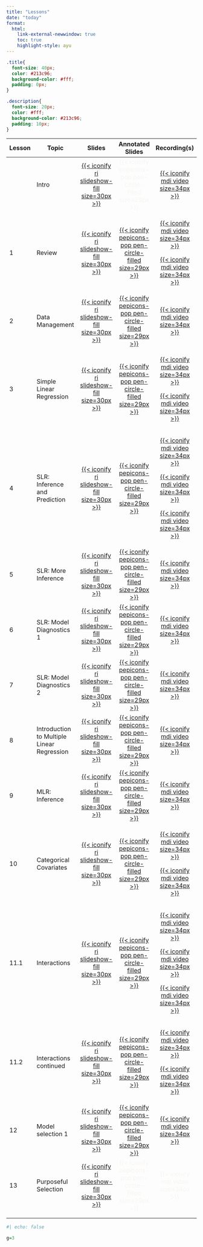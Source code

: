 ```yaml
---
title: "Lessons"
date: "today"
format: 
  html:
    link-external-newwindow: true
    toc: true
    highlight-style: ayu
---
```


```css
.title{
  font-size: 40px;
  color: #213c96;
  background-color: #fff;
  padding: 0px;
}

.description{
  font-size: 20px;
  color: #fff;
  background-color: #213c96;
  padding: 10px;
}
```

+---------+--------------------------------------------+--------------------------------------------------------------------------------------------------------------+---------------------------------------------------------------------------------------------------------------------------------------------------------------------------+-------------------------------------------------------------------------------------------------------------------------------------------------------------------------------------------------------------------------------------------------------------------------------------------------------------------------------------------------------------------------------------------+
| Lesson  | Topic                                      | Slides                                                                                                       | Annotated Slides                                                                                                                                                          | Recording(s)                                                                                                                                                                                                                                                                                                                                                                              |
+=========+============================================+:============================================================================================================:+:=========================================================================================================================================================================:+:=========================================================================================================================================================================================================================================================================================================================================================================================:+
|         | Intro                                      | [[{{< iconify ri slideshow-fill size=30px >}}](../slides/00_Intro.qmd)]{style="color:#f8f5f0;"}              | [{{< iconify pepicons-pop pen-circle-filled size=29px >}}]{style="color:#f8f5f0;"}                                                                                        | [[{{< iconify mdi video size=34px >}}](https://ohsuitg-my.sharepoint.com/personal/wakim_ohsu_edu/_layouts/15/stream.aspx?id=%2Fpersonal%2Fwakim%5Fohsu%5Fedu%2FDocuments%2FTeaching%2FClasses%2FW2024%5FBSTA%5F512%5F612%2FStudent%5Ffiles%2FRecordings%2F00%5FIntro%2Emp4&referrer=StreamWebApp%2EWeb&referrerScenario=AddressBarCopied%2Eview)]{style="color:#f8f5f0;"}                 |
+---------+--------------------------------------------+--------------------------------------------------------------------------------------------------------------+---------------------------------------------------------------------------------------------------------------------------------------------------------------------------+-------------------------------------------------------------------------------------------------------------------------------------------------------------------------------------------------------------------------------------------------------------------------------------------------------------------------------------------------------------------------------------------+
| 1       | Review                                     | [[{{< iconify ri slideshow-fill size=30px >}}](/slides/01_Review.qmd)]{style="color:#f8f5f0;"}               | [[{{< iconify pepicons-pop pen-circle-filled size=29px >}}](/slides_annotated/01_Review.pdf)]{style="color:#f8f5f0;"}                                                     | [[{{< iconify mdi video size=34px >}}](https://ohsuitg-my.sharepoint.com/personal/wakim_ohsu_edu/_layouts/15/stream.aspx?id=%2Fpersonal%2Fwakim%5Fohsu%5Fedu%2FDocuments%2FTeaching%2FClasses%2FW2024%5FBSTA%5F512%5F612%2FStudent%5Ffiles%2FRecordings%2F01%5FReview%5F01%2Emp4&referrer=StreamWebApp%2EWeb&referrerScenario=AddressBarCopied%2Eview)]{style="color:#f8f5f0;"}           |
|         |                                            |                                                                                                              |                                                                                                                                                                           |                                                                                                                                                                                                                                                                                                                                                                                           |
|         |                                            |                                                                                                              |                                                                                                                                                                           | [[{{< iconify mdi video size=34px >}}](https://ohsuitg-my.sharepoint.com/personal/wakim_ohsu_edu/_layouts/15/stream.aspx?id=%2Fpersonal%2Fwakim%5Fohsu%5Fedu%2FDocuments%2FTeaching%2FClasses%2FW2024%5FBSTA%5F512%5F612%2FStudent%5Ffiles%2FRecordings%2F01%5FReview%5F02%2Emp4&referrer=StreamWebApp%2EWeb&referrerScenario=AddressBarCopied%2Eview)]{style="color:#f8f5f0;"}           |
+---------+--------------------------------------------+--------------------------------------------------------------------------------------------------------------+---------------------------------------------------------------------------------------------------------------------------------------------------------------------------+-------------------------------------------------------------------------------------------------------------------------------------------------------------------------------------------------------------------------------------------------------------------------------------------------------------------------------------------------------------------------------------------+
| 2       | Data Management                            | [[{{< iconify ri slideshow-fill size=30px >}}](/slides/02_Data_Management.qmd)]{style="color:#f8f5f0;"}      | [[{{< iconify pepicons-pop pen-circle-filled size=29px >}}](/slides_annotated/02_Data_Management.pdf)]{style="color:#f8f5f0;"}                                            | [[{{< iconify mdi video size=34px >}}](https://ohsuitg-my.sharepoint.com/personal/wakim_ohsu_edu/_layouts/15/stream.aspx?id=%2Fpersonal%2Fwakim%5Fohsu%5Fedu%2FDocuments%2FTeaching%2FClasses%2FW2024%5FBSTA%5F512%5F612%2FStudent%5Ffiles%2FRecordings%2F02%5FData%5FManagement%2Emp4&referrer=StreamWebApp%2EWeb&referrerScenario=AddressBarCopied%2Eview)]{style="color:#f8f5f0;"}     |
+---------+--------------------------------------------+--------------------------------------------------------------------------------------------------------------+---------------------------------------------------------------------------------------------------------------------------------------------------------------------------+-------------------------------------------------------------------------------------------------------------------------------------------------------------------------------------------------------------------------------------------------------------------------------------------------------------------------------------------------------------------------------------------+
| 3       | Simple Linear Regression                   | [[{{< iconify ri slideshow-fill size=30px >}}](/slides/03_SLR.qmd)]{style="color:#f8f5f0;"}                  | [[{{< iconify pepicons-pop pen-circle-filled size=29px >}}](/slides_annotated/03_SLR_01.pdf)]{style="color:#f8f5f0;"}                                                     | [[{{< iconify mdi video size=34px >}}](https://ohsuitg-my.sharepoint.com/personal/wakim_ohsu_edu/_layouts/15/stream.aspx?id=%2Fpersonal%2Fwakim%5Fohsu%5Fedu%2FDocuments%2FTeaching%2FClasses%2FW2024%5FBSTA%5F512%5F612%2FStudent%5Ffiles%2FRecordings%2F03%5FSLR%5F01%2Emp4&referrer=StreamWebApp%2EWeb&referrerScenario=AddressBarCopied%2Eview)]{style="color:#f8f5f0;"}              |
|         |                                            |                                                                                                              |                                                                                                                                                                           |                                                                                                                                                                                                                                                                                                                                                                                           |
|         |                                            |                                                                                                              |                                                                                                                                                                           | [[{{< iconify mdi video size=34px >}}](https://ohsuitg-my.sharepoint.com/personal/wakim_ohsu_edu/_layouts/15/stream.aspx?id=%2Fpersonal%2Fwakim%5Fohsu%5Fedu%2FDocuments%2FTeaching%2FClasses%2FW2024%5FBSTA%5F512%5F612%2FStudent%5Ffiles%2FRecordings%2F03%5FSLR%5F01%5F2%2Emp4&referrer=StreamWebApp%2EWeb&referrerScenario=AddressBarCopied%2Eview)]{style="color:#f8f5f0;"}          |
+---------+--------------------------------------------+--------------------------------------------------------------------------------------------------------------+---------------------------------------------------------------------------------------------------------------------------------------------------------------------------+-------------------------------------------------------------------------------------------------------------------------------------------------------------------------------------------------------------------------------------------------------------------------------------------------------------------------------------------------------------------------------------------+
| 4       | SLR: Inference and Prediction              | [[{{< iconify ri slideshow-fill size=30px >}}](/slides/04_SLR_Inf_Pred.qmd)]{style="color:#f8f5f0;"}         | [[{{< iconify pepicons-pop pen-circle-filled size=29px >}}](/slides_annotated/04_SLR_Inf_Pred.pdf)]{style="color:#f8f5f0;"}                                               | [[{{< iconify mdi video size=34px >}}](https://ohsuitg-my.sharepoint.com/personal/wakim_ohsu_edu/_layouts/15/stream.aspx?id=%2Fpersonal%2Fwakim%5Fohsu%5Fedu%2FDocuments%2FTeaching%2FClasses%2FW2024%5FBSTA%5F512%5F612%2FStudent%5Ffiles%2FRecordings%2F04%5FSLR%5FInf%5FPred%5F01%2Emp4&referrer=StreamWebApp%2EWeb&referrerScenario=AddressBarCopied%2Eview)]{style="color:#f8f5f0;"} |
|         |                                            |                                                                                                              |                                                                                                                                                                           |                                                                                                                                                                                                                                                                                                                                                                                           |
|         |                                            |                                                                                                              |                                                                                                                                                                           | [[{{< iconify mdi video size=34px >}}](https://ohsuitg-my.sharepoint.com/personal/wakim_ohsu_edu/_layouts/15/stream.aspx?id=%2Fpersonal%2Fwakim%5Fohsu%5Fedu%2FDocuments%2FTeaching%2FClasses%2FW2024%5FBSTA%5F512%5F612%2FStudent%5Ffiles%2FRecordings%2F04%5FSLR%5FInf%5FPred%5F02%2Emp4&referrer=StreamWebApp%2EWeb&referrerScenario=AddressBarCopied%2Eview)]{style="color:#f8f5f0;"} |
|         |                                            |                                                                                                              |                                                                                                                                                                           |                                                                                                                                                                                                                                                                                                                                                                                           |
|         |                                            |                                                                                                              |                                                                                                                                                                           | [[{{< iconify mdi video size=34px >}}](https://ohsuitg-my.sharepoint.com/personal/wakim_ohsu_edu/_layouts/15/stream.aspx?id=%2Fpersonal%2Fwakim%5Fohsu%5Fedu%2FDocuments%2FTeaching%2FClasses%2FW2024%5FBSTA%5F512%5F612%2FStudent%5Ffiles%2FRecordings%2F04%5FSLR%5Finf%5Fpred%5F03%2Emp4&referrer=StreamWebApp%2EWeb&referrerScenario=AddressBarCopied%2Eview)]{style="color:#f8f5f0;"} |
+---------+--------------------------------------------+--------------------------------------------------------------------------------------------------------------+---------------------------------------------------------------------------------------------------------------------------------------------------------------------------+-------------------------------------------------------------------------------------------------------------------------------------------------------------------------------------------------------------------------------------------------------------------------------------------------------------------------------------------------------------------------------------------+
| 5       | SLR: More Inference                        | [[{{< iconify ri slideshow-fill size=30px >}}](/slides/05_SLR_Eval.qmd)]{style="color:#f8f5f0;"}             | [[{{< iconify pepicons-pop pen-circle-filled size=29px >}}](https://github.com/nwakim/W2024_BSTA_512/blob/main/slides_annotated/05_SLR_Eval.pdf)]{style="color:#f8f5f0;"} | [[{{< iconify mdi video size=34px >}}](https://ohsuitg-my.sharepoint.com/personal/wakim_ohsu_edu/_layouts/15/stream.aspx?id=%2Fpersonal%2Fwakim%5Fohsu%5Fedu%2FDocuments%2FTeaching%2FClasses%2FW2024%5FBSTA%5F512%5F612%2FStudent%5Ffiles%2FRecordings%2F05%5FSLR%5FMore%5Finf%2Emp4&referrer=StreamWebApp%2EWeb&referrerScenario=AddressBarCopied%2Eview)]{style="color:#f8f5f0;"}      |
+---------+--------------------------------------------+--------------------------------------------------------------------------------------------------------------+---------------------------------------------------------------------------------------------------------------------------------------------------------------------------+-------------------------------------------------------------------------------------------------------------------------------------------------------------------------------------------------------------------------------------------------------------------------------------------------------------------------------------------------------------------------------------------+
| 6       | SLR: Model Diagnostics 1                   | [[{{< iconify ri slideshow-fill size=30px >}}](/slides/06_SLR_Diagnostics.qmd)]{style="color:#f8f5f0;"}      | [[{{< iconify pepicons-pop pen-circle-filled size=29px >}}](/slides_annotated/06_SLR_Dignostics_1.pdf)]{style="color:#f8f5f0;"}                                           | [[{{< iconify mdi video size=34px >}}](https://ohsuitg-my.sharepoint.com/personal/wakim_ohsu_edu/_layouts/15/stream.aspx?id=%2Fpersonal%2Fwakim%5Fohsu%5Fedu%2FDocuments%2FTeaching%2FClasses%2FW2024%5FBSTA%5F512%5F612%2FStudent%5Ffiles%2FRecordings%2F06%5FSLR%5FDiagnostics%5F1%2Emp4&referrer=StreamWebApp%2EWeb&referrerScenario=AddressBarCopied%2Eview)]{style="color:#f8f5f0;"} |
+---------+--------------------------------------------+--------------------------------------------------------------------------------------------------------------+---------------------------------------------------------------------------------------------------------------------------------------------------------------------------+-------------------------------------------------------------------------------------------------------------------------------------------------------------------------------------------------------------------------------------------------------------------------------------------------------------------------------------------------------------------------------------------+
| 7       | SLR: Model Diagnostics 2                   | [[{{< iconify ri slideshow-fill size=30px >}}](/slides/07_SLR_Diagnostics_02.qmd)]{style="color:#f8f5f0;"}   | [[{{< iconify pepicons-pop pen-circle-filled size=29px >}}](/slides_annotated/07_SLR_Diagnostics_2.pdf)]{style="color:#f8f5f0;"}                                          | [[{{< iconify mdi video size=34px >}}](https://ohsuitg-my.sharepoint.com/personal/wakim_ohsu_edu/_layouts/15/stream.aspx?id=%2Fpersonal%2Fwakim%5Fohsu%5Fedu%2FDocuments%2FTeaching%2FClasses%2FW2024%5FBSTA%5F512%5F612%2FStudent%5Ffiles%2FRecordings%2F07%5FSLR%5FDiagnostics%5F2%2Emp4&referrer=StreamWebApp%2EWeb&referrerScenario=AddressBarCopied%2Eview)]{style="color:#f8f5f0;"} |
+---------+--------------------------------------------+--------------------------------------------------------------------------------------------------------------+---------------------------------------------------------------------------------------------------------------------------------------------------------------------------+-------------------------------------------------------------------------------------------------------------------------------------------------------------------------------------------------------------------------------------------------------------------------------------------------------------------------------------------------------------------------------------------+
| 8       | Introduction to Multiple Linear Regression | [[{{< iconify ri slideshow-fill size=30px >}}](/slides/08_MLR_Intro.qmd)]{style="color:#f8f5f0;"}            | [[{{< iconify pepicons-pop pen-circle-filled size=29px >}}](/slides_annotated/08_MLR_Intro.pdf)]{style="color:#f8f5f0;"}                                                  | [[{{< iconify mdi video size=34px >}}](https://ohsuitg-my.sharepoint.com/personal/wakim_ohsu_edu/_layouts/15/stream.aspx?id=%2Fpersonal%2Fwakim%5Fohsu%5Fedu%2FDocuments%2FTeaching%2FClasses%2FW2024%5FBSTA%5F512%5F612%2FStudent%5Ffiles%2FRecordings%2F08%5FMLR%5FIntro%2Emp4&referrer=StreamWebApp%2EWeb&referrerScenario=AddressBarCopied%2Eview)]{style="color:#f8f5f0;"}           |
+---------+--------------------------------------------+--------------------------------------------------------------------------------------------------------------+---------------------------------------------------------------------------------------------------------------------------------------------------------------------------+-------------------------------------------------------------------------------------------------------------------------------------------------------------------------------------------------------------------------------------------------------------------------------------------------------------------------------------------------------------------------------------------+
| 9       | MLR: Inference                             | [[{{< iconify ri slideshow-fill size=30px >}}](/slides/09_MLR_Inference.qmd)]{style="color:#f8f5f0;"}        | [[{{< iconify pepicons-pop pen-circle-filled size=29px >}}](/slides_annotated/09_MLR_Inference.pdf)]{style="color:#f8f5f0;"}                                              | [[{{< iconify mdi video size=34px >}}](https://ohsuitg-my.sharepoint.com/personal/wakim_ohsu_edu/_layouts/15/stream.aspx?id=%2Fpersonal%2Fwakim%5Fohsu%5Fedu%2FDocuments%2FTeaching%2FClasses%2FW2024%5FBSTA%5F512%5F612%2FStudent%5Ffiles%2FRecordings%2F09%5FMLR%5FInference%2Emp4&referrer=StreamWebApp%2EWeb&referrerScenario=AddressBarCopied%2Eview)]{style="color:#f8f5f0;"}       |
+---------+--------------------------------------------+--------------------------------------------------------------------------------------------------------------+---------------------------------------------------------------------------------------------------------------------------------------------------------------------------+-------------------------------------------------------------------------------------------------------------------------------------------------------------------------------------------------------------------------------------------------------------------------------------------------------------------------------------------------------------------------------------------+
| 10      | Categorical Covariates                     | [[{{< iconify ri slideshow-fill size=30px >}}](/slides/10_Cat_covariates.qmd)]{style="color:#f8f5f0;"}       | [[{{< iconify pepicons-pop pen-circle-filled size=29px >}}](/slides_annotated/10_Cat_covariates.pdf)]{style="color:#f8f5f0;"}                                             | [[{{< iconify mdi video size=34px >}}](https://ohsuitg-my.sharepoint.com/personal/wakim_ohsu_edu/_layouts/15/stream.aspx?id=%2Fpersonal%2Fwakim%5Fohsu%5Fedu%2FDocuments%2FTeaching%2FClasses%2FW2024%5FBSTA%5F512%5F612%2FStudent%5Ffiles%2FRecordings%2F10%5FCat%5Fcovariates%2Emp4&referrer=StreamWebApp%2EWeb&referrerScenario=AddressBarCopied%2Eview)]{style="color:#f8f5f0;"}      |
|         |                                            |                                                                                                              |                                                                                                                                                                           |                                                                                                                                                                                                                                                                                                                                                                                           |
|         |                                            |                                                                                                              |                                                                                                                                                                           | [[{{< iconify mdi video size=34px >}}](https://ohsuitg-my.sharepoint.com/personal/wakim_ohsu_edu/_layouts/15/stream.aspx?id=%2Fpersonal%2Fwakim%5Fohsu%5Fedu%2FDocuments%2FTeaching%2FClasses%2FW2024%5FBSTA%5F512%5F612%2FStudent%5Ffiles%2FRecordings%2F10%5FCat%5Fcovariates%5F2%2Emp4&referrer=StreamWebApp%2EWeb&referrerScenario=AddressBarCopied%2Eview)]{style="color:#f8f5f0;"}  |
+---------+--------------------------------------------+--------------------------------------------------------------------------------------------------------------+---------------------------------------------------------------------------------------------------------------------------------------------------------------------------+-------------------------------------------------------------------------------------------------------------------------------------------------------------------------------------------------------------------------------------------------------------------------------------------------------------------------------------------------------------------------------------------+
| 11.1    | Interactions                               | [[{{< iconify ri slideshow-fill size=30px >}}](/slides/11_Interactions.qmd)]{style="color:#f8f5f0;"}         | [[{{< iconify pepicons-pop pen-circle-filled size=29px >}}](/slides_annotated/11_Interactions.pdf)]{style="color:#f8f5f0;"}                                               | [[{{< iconify mdi video size=34px >}}](https://ohsuitg-my.sharepoint.com/personal/wakim_ohsu_edu/_layouts/15/stream.aspx?id=%2Fpersonal%2Fwakim%5Fohsu%5Fedu%2FDocuments%2FTeaching%2FClasses%2FW2024%5FBSTA%5F512%5F612%2FStudent%5Ffiles%2FRecordings%2F11%5FInteractions%5F1%2Emp4&referrer=StreamWebApp%2EWeb&referrerScenario=AddressBarCopied%2Eview)]{style="color:#f8f5f0;"}      |
|         |                                            |                                                                                                              |                                                                                                                                                                           |                                                                                                                                                                                                                                                                                                                                                                                           |
|         |                                            |                                                                                                              |                                                                                                                                                                           | [[{{< iconify mdi video size=34px >}}](https://ohsuitg-my.sharepoint.com/personal/wakim_ohsu_edu/_layouts/15/stream.aspx?id=%2Fpersonal%2Fwakim%5Fohsu%5Fedu%2FDocuments%2FTeaching%2FClasses%2FW2024%5FBSTA%5F512%5F612%2FStudent%5Ffiles%2FRecordings%2F11%5FInteractions%5F2%2Emp4&referrer=StreamWebApp%2EWeb&referrerScenario=AddressBarCopied%2Eview)]{style="color:#f8f5f0;"}      |
|         |                                            |                                                                                                              |                                                                                                                                                                           |                                                                                                                                                                                                                                                                                                                                                                                           |
|         |                                            |                                                                                                              |                                                                                                                                                                           | [[{{< iconify mdi video size=34px >}}](https://ohsuitg-my.sharepoint.com/personal/wakim_ohsu_edu/_layouts/15/stream.aspx?id=%2Fpersonal%2Fwakim%5Fohsu%5Fedu%2FDocuments%2FTeaching%2FClasses%2FW2024%5FBSTA%5F512%5F612%2FStudent%5Ffiles%2FRecordings%2F11%5FInteractions%5F3%2Emp4&referrer=StreamWebApp%2EWeb&referrerScenario=AddressBarCopied%2Eview)]{style="color:#f8f5f0;"}      |
+---------+--------------------------------------------+--------------------------------------------------------------------------------------------------------------+---------------------------------------------------------------------------------------------------------------------------------------------------------------------------+-------------------------------------------------------------------------------------------------------------------------------------------------------------------------------------------------------------------------------------------------------------------------------------------------------------------------------------------------------------------------------------------+
| 11.2    | Interactions continued                     | [[{{< iconify ri slideshow-fill size=30px >}}](/slides/11_Interactions_2.qmd)]{style="color:#f8f5f0;"}       | [[{{< iconify pepicons-pop pen-circle-filled size=29px >}}](/slides_annotated/11_Interactions_2.pdf)]{style="color:#f8f5f0;"}                                             | [[{{< iconify mdi video size=34px >}}](https://ohsuitg-my.sharepoint.com/personal/wakim_ohsu_edu/_layouts/15/stream.aspx?id=%2Fpersonal%2Fwakim%5Fohsu%5Fedu%2FDocuments%2FTeaching%2FClasses%2FW2024%5FBSTA%5F512%5F612%2FStudent%5Ffiles%2FRecordings%2F11%2E2%5FInteractions%2Emp4&referrer=StreamWebApp%2EWeb&referrerScenario=AddressBarCopied%2Eview)]{style="color:#f8f5f0;"}      |
|         |                                            |                                                                                                              |                                                                                                                                                                           |                                                                                                                                                                                                                                                                                                                                                                                           |
|         |                                            |                                                                                                              |                                                                                                                                                                           | [[{{< iconify mdi video size=34px >}}](https://ohsuitg-my.sharepoint.com/personal/wakim_ohsu_edu/_layouts/15/stream.aspx?id=%2Fpersonal%2Fwakim%5Fohsu%5Fedu%2FDocuments%2FTeaching%2FClasses%2FW2024%5FBSTA%5F512%5F612%2FStudent%5Ffiles%2FRecordings%2F11%2E2%5FInteractions%5F2%2Emp4&referrer=StreamWebApp%2EWeb&referrerScenario=AddressBarCopied%2Eview)]{style="color:#f8f5f0;"}  |
+---------+--------------------------------------------+--------------------------------------------------------------------------------------------------------------+---------------------------------------------------------------------------------------------------------------------------------------------------------------------------+-------------------------------------------------------------------------------------------------------------------------------------------------------------------------------------------------------------------------------------------------------------------------------------------------------------------------------------------------------------------------------------------+
| 12      | Model selection 1                          | [[{{< iconify ri slideshow-fill size=30px >}}](/slides/12_Model_selection.qmd)]{style="color:#f8f5f0;"}      | [[{{< iconify pepicons-pop pen-circle-filled size=29px >}}](/slides_annotated/12_Model_selection.pdf)]{style="color:#f8f5f0;"}                                            | [[{{< iconify mdi video size=34px >}}](https://ohsuitg-my.sharepoint.com/personal/wakim_ohsu_edu/_layouts/15/stream.aspx?id=%2Fpersonal%2Fwakim%5Fohsu%5Fedu%2FDocuments%2FTeaching%2FClasses%2FW2024%5FBSTA%5F512%5F612%2FStudent%5Ffiles%2FRecordings%2F12%5FModel%5Fselection%2Emp4&referrer=StreamWebApp%2EWeb&referrerScenario=AddressBarCopied%2Eview)]{style="color:#f8f5f0;"}     |
+---------+--------------------------------------------+--------------------------------------------------------------------------------------------------------------+---------------------------------------------------------------------------------------------------------------------------------------------------------------------------+-------------------------------------------------------------------------------------------------------------------------------------------------------------------------------------------------------------------------------------------------------------------------------------------------------------------------------------------------------------------------------------------+
| 13      | Purposeful Selection                       | [[{{< iconify ri slideshow-fill size=30px >}}](/slides/13_Purposeful_Selection.qmd)]{style="color:#49A3D1;"} | [{{< iconify pepicons-pop pen-circle-filled size=29px >}}]{style="color:#f8f5f0;"}                                                                                        | [{{< iconify mdi video size=34px >}}]{style="color:#f8f5f0;"}                                                                                                                                                                                                                                                                                                                             |
+---------+--------------------------------------------+--------------------------------------------------------------------------------------------------------------+---------------------------------------------------------------------------------------------------------------------------------------------------------------------------+-------------------------------------------------------------------------------------------------------------------------------------------------------------------------------------------------------------------------------------------------------------------------------------------------------------------------------------------------------------------------------------------+
|         |                                            |                                                                                                              |                                                                                                                                                                           |                                                                                                                                                                                                                                                                                                                                                                                           |
+---------+--------------------------------------------+--------------------------------------------------------------------------------------------------------------+---------------------------------------------------------------------------------------------------------------------------------------------------------------------------+-------------------------------------------------------------------------------------------------------------------------------------------------------------------------------------------------------------------------------------------------------------------------------------------------------------------------------------------------------------------------------------------+
|         |                                            |                                                                                                              |                                                                                                                                                                           |                                                                                                                                                                                                                                                                                                                                                                                           |
+---------+--------------------------------------------+--------------------------------------------------------------------------------------------------------------+---------------------------------------------------------------------------------------------------------------------------------------------------------------------------+-------------------------------------------------------------------------------------------------------------------------------------------------------------------------------------------------------------------------------------------------------------------------------------------------------------------------------------------------------------------------------------------+

```r
#| echo: false

g=3
```
